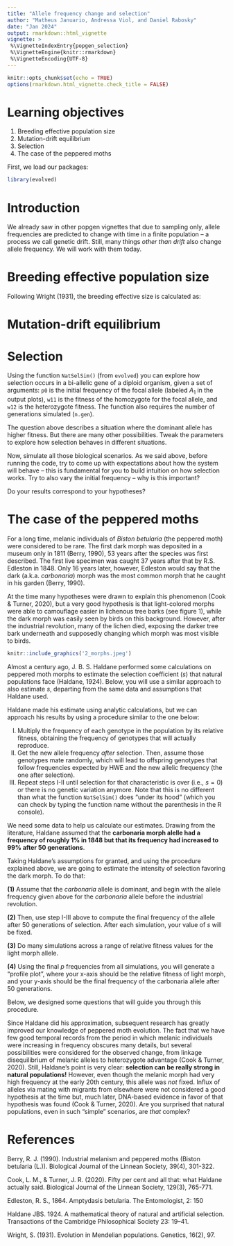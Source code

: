 ```yaml
---
title: "Allele frequency change and selection"
author: "Matheus Januario, Andressa Viol, and Daniel Rabosky"
date: "Jan 2024"
output: rmarkdown::html_vignette
vignette: >
 %\VignetteIndexEntry{popgen_selection}
 %\VignetteEngine{knitr::rmarkdown}
 %\VignetteEncoding{UTF-8}
---
```


```r
knitr::opts_chunk$set(echo = TRUE)
options(rmarkdown.html_vignette.check_title = FALSE)
```

# Learning objectives

1. Breeding effective population size
2. Mutation-drift equilibrium
3. Selection
4. The case of the peppered moths

First, we load our packages:
```r
library(evolved)
```

# Introduction

We already saw in other popgen vignettes that due to sampling only, allele frequencies are predicted to change with time in a finite population -- a process we call genetic drift. Still, many things _other than drift_ also change allele frequency. We will work with them today.

# Breeding effective population size

Following Wright (1931), the breeding effective size is calculated as:

\begin{equation}
N_e = \frac{4N_m N_f}{N_m+N_f}
\end{equation}

\fbox{\begin{minipage}{48em}
Challenge (extra credit question) 1:\\

What ratio of $N_f$ to $N_m$ maximizes $N_e$, relative to the census size? Explain or show your work.\\

Hint 1: Try plotting $N_e$ as a function of $\frac{N_f}{N_m}$. You can create "fake data" for this and plot it with R graphics.\\

Hint 2: Alternatively, you can also try to solve it analytically by considering that $N_{census} = N_f + N_m$.
\end{minipage}}

\fbox{\begin{minipage}{48em}
Question 1:\\

What happens to the above equation under extreme reproductive skew (i.e. one male monopolizes and mates with all females)? Write an equation that represents this. Explain your work.\\

Then, consider what is the limit of this equation, meaning: what is the effective population size when the number of females goes to infinity?

\end{minipage}}

\fbox{\begin{minipage}{48em}
Challenge (extra credit question) 2:\\

In birds, offspring sex is determined by their chromosomal system. Females are the heterogametic sex, having a pair of dissimilar ZW chromosomes, and males have two similar ZZ chromosomes. If the effective size for an autosomal marker is $N_e$, what is the effective size of a Z-linked sequence (a.k.a. a marker), and what is the effective size of a W-linked marker?
\end{minipage}}

# Mutation-drift equilibrium

\fbox{\begin{minipage}{48em}
Question 2:\\

Qualitatively, what is the relationship between the number of new alleles produced per generation and the mutation rate? Assume all mutations produce a unique allele and also an effectively infinite number of possible alleles.\\

Hint: Don't worry about numeric values, but describe the relationship as precisely as you can -- in other words, think about the shape of the relationship.
\end{minipage}}

\fbox{\begin{minipage}{48em}
Question 3:\\

A population with 100,000,000 individuals that was previously at mutation-drift equilibrium undergoes a severe population contraction to only 1,000 individuals. This new census size remains until you stop sampling that population. Assuming that the population conforms to Wright-Fisher assumptions (except during the bottleneck), plot the heterozygosity through time if the mutation rate is $\mu = 10^{-5}$. Assume census size is equal to effective population size during the two phases of population size. Do not forget to plot the initial heterozygosity. 
\end{minipage}}

\fbox{\begin{minipage}{48em}
Question 4:\\

Consider the heterozygosity after the bottleneck. Answer using at maximum two sentences: why would the temporal behavior of heterozygosity, as modeled in question 3, be stable if we saw in the drift vignette that the heterozygosity is expected to decay with time?
\end{minipage}}

\fbox{\begin{minipage}{48em}
Question 5:\\

In a population, the probability of picking two alleles that are identical-by-state is 0.75. Assuming mutation-drift equilibrium, what is the effective size of the population?\\

Hint: We are expecting an equation as the answer. You can keep the $\mu$ term as a constant in your answer.
\end{minipage}}

\fbox{\begin{minipage}{48em}
Challenge (extra credit question) 3:\\ 

Using R, plot 2 qualitatively different temporal patterns of census size that could result in the same overall $N_e$. Don't forget to add code showing that the two effective sizes are the same.
\end{minipage}}

# Selection

\fbox{\begin{minipage}{48em}
Question 6:\\

Consider a population of a diploid organism, initially at HWE frequencies where allele $B$ has frequency $p$. At some point, the environment changes. Although population size is constant, the adult $b$ homozygotes have ninety percent of the survivorship that $B$ homozygotes and heterozygotes have.\\

What is the relative fitness of each genotype?
\end{minipage}}

Using the function `NatSelSim()` (from `evolved`) you can explore how selection occurs in a bi-allelic gene of a diploid organism, given a set of arguments: `p0` is the initial frequency of the focal allele (labeled $A_1$ in the output plots), `w11` is the fitness of the homozygote for the focal allele, and `w12` is the heterozygote fitness. The function also requires the number of generations simulated (`n.gen`).

\fbox{\begin{minipage}{48em}
Question 7:\\ 

If $q = 0.9$ before the environmental change discussed in question 6, and considering the next 100 generations, answer:\\

(A) What command line would simulate the above scenario, using the function NatSelSim()?\\Hint: There are two ways to describe this situation in the function; make sure you are clear which allele you are assigning as $A_1$. It may be helpful to plot the scenario from both perspectives ($B$ as focal allele and $b$ as focal allele).\\ 

(B) Include the simulated plot in your lab. Briefly describe the behavior of:\\

(I) $q$ through each generation of selection, including comments on the rate of change.\\
(II) the frequency of genotypes through each generation of selection\\
(III) the mean population fitness at each generation of selection\\
\\
Hint: Comment a bit on the role of the heterozygote in the simulations. 
\end{minipage}}

The question above describes a situation where the dominant allele has higher fitness. But there are many other possibilities. Tweak the parameters to explore how selection behaves in different situations.

\fbox{\begin{minipage}{48em}
Question 8:

Describe mathematically or verbally which values for parameters w11, w12, and w22 would simulate a situation with:\\

(A) Heterozygote disadvantage\\
(B) A recessive lethal genetic disease\\
(C) A codominant disadvantageous allele\\
(D) Heterozygote advantage\\

Note, this question does not require the actual simulations to be run.

\end{minipage}}

Now, simulate all those biological scenarios. As we said above, before running the code, try to come up with expectations about how the system will behave -- this is fundamental for you to build intuition on how selection works. Try to also vary the initial frequency -- why is this important?

Do your results correspond to your hypotheses?

# The case of the peppered moths

For a long time, melanic individuals of _Biston betularia_ (the peppered moth) were considered to be rare. The first dark morph was deposited in a museum only in 1811 (Berry, 1990), 53 years after the species was first described. The first live specimen was caught 37 years after that by R.S. Edleston in 1848. Only 16 years later, however, Edleston would say that the dark (a.k.a. _carbonaria_) morph was the most common morph that he caught in his garden (Berry, 1990). 

At the time many hypotheses were drawn to explain this phenomenon (Cook & Turner, 2020), but a very good hypothesis is that light-colored morphs were able to camouflage easier in lichenous tree barks (see figure 1), while the dark morph was easily seen by birds on this background. However, after the industrial revolution, many of the lichen died, exposing the darker tree bark underneath and supposedly changing which morph was most visible to birds.

```r
knitr::include_graphics('2_morphs.jpeg')
```

Almost a century ago, J. B. S. Haldane performed some calculations on peppered moth morphs to estimate the selection coefficient ($s$) that natural populations face (Haldane, 1924). Below, you will use a similar approach to also estimate $s$, departing from the same data and assumptions that Haldane used.

Haldane made his estimate using analytic calculations, but we can approach his results by using a procedure similar to the one below:

(I) Multiply the frequency of each genotype in the population by its relative fitness, obtaining the frequency of genotypes that will actually reproduce.
(II) Get the new allele frequency _after_ selection. Then, assume those genotypes mate randomly, which will lead to offspring genotypes that follow frequencies expected by HWE and the new allelic frequency (the one after selection).
(III) Repeat steps I-II until selection for that characteristic is over (i.e., $s = 0$) or there is no genetic variation anymore. Note that this is no different than what the function `NatSelSim()` does "under its hood" (which you can check by typing the function name without the parenthesis in the R console).

We need some data to help us calculate our estimates. Drawing from the literature, Haldane assumed that the **carbonaria morph alelle had a frequency of roughly 1% in 1848 but that its frequency had increased to 99% after 50 generations**.

Taking Haldane's assumptions for granted, and using the procedure explained above, we are going to estimate the intensity of selection favoring the dark morph. To do that:

**(1)** Assume that the _carbonaria_ allele is dominant, and begin with the allele frequency given above for the _carbonaria_ allele before the industrial revolution.

**(2)** Then, use step I-III above to compute the final frequency of the allele after 50 generations of selection. After each simulation, your value of $s$ will be fixed. 

**(3)** Do many simulations across a range of relative fitness values for the light morph allele. 

**(4)** Using the final $p$ frequencies from all simulations, you will generate a "profile plot", where your x-axis should be the relative fitness of light morph, and your y-axis should be the final frequency of the carbonaria allele after 50 generations.

Below, we designed some questions that will guide you through this procedure.

\fbox{\begin{minipage}{48em}
Question 9:\\

If the dark morph has 1.1x higher fitness than the light morph, what are the relative fitnesses of each genotype? \\

Graduate students should note that this is an important idea to understand because the literature will report fitness advantages sometimes as relative advantage and sometimes as relative disadvantage. So, being able to convert between them is an important skill.
\end{minipage}}

\fbox{\begin{minipage}{48em}
Question 10:\\

Without executing any code, answer: will the model result be different if you use advantage of the dark morph or disadvantage of the light morph as the basis for your calculation?
\end{minipage}}

\fbox{\begin{minipage}{48em}
Challenge (extra credit question) 4:\\

Based on the information we drew from the literature, Haldane (1924) concluded that the selective advantage of the dark allele "must be fifty percent greater than that of the recessives". Do you agree with that? Why?\\

Hint: Consider how you would make a plot that shows how the selective advantage covaries with the final frequency of the carbonaria allele. Take another look at point (4) above.
\end{minipage}}

\fbox{\begin{minipage}{48em}
Challenge (extra credit question) 5:\\

If the carbonaria allele is recessive, does your above answer change? If so, how?
\end{minipage}}

\fbox{\begin{minipage}{48em}
Question 11:\\

What would happen to the peppered moth population if one of the morphs had, for a very long time, an absolute (i.e. not relative) fitness of 0.8? Could this occur given what we know about the peppered moth population changes over time? Justify your answer.

Hint: Remember the population growth curves you made in lab 01.
\end{minipage}}

\fbox{\begin{minipage}{48em}
Question 12:\\

Now, integrating results from all the labs up to now, discuss why selection is expected to be more efficient in promoting evolutionary change in populations with larger effective size.
\end{minipage}}

Since Haldane did his approximation, subsequent research has greatly improved our knowledge of peppered moth evolution. The fact that we have few good temporal records from the period in which melanic individuals were increasing in frequency obscures many details, but several possibilities were considered for the observed change, from linkage disequilibrium of melanic alleles to heterozygote advantage (Cook & Turner, 2020). Still, Haldane's point is very clear: **selection can be really strong in natural populations!** However, even though the melanic morph had very high frequency at the early 20th century, this allele was _not_ fixed. Influx of alleles via mating with migrants from elsewhere were not considered a good hypothesis at the time but, much later, DNA-based evidence in favor of that hypothesis was found (Cook & Turner, 2020). Are you surprised that natural populations, even in such "simple" scenarios, are _that_ complex?

# References

Berry, R. J. (1990). Industrial melanism and peppered moths (Biston betularia (L.)). Biological Journal of the Linnean Society, 39(4), 301-322.

Cook, L. M., & Turner, J. R. (2020). Fifty per cent and all that: what Haldane actually said. Biological Journal of the Linnean Society, 129(3), 765-771.

Edleston, R. S., 1864. Amptydasis betularia. The Entomologist, 2: 150

Haldane JBS. 1924. A mathematical theory of natural
and artificial selection. Transactions of the Cambridge
Philosophical Society 23: 19–41.

Wright, S. (1931). Evolution in Mendelian populations. Genetics, 16(2), 97.